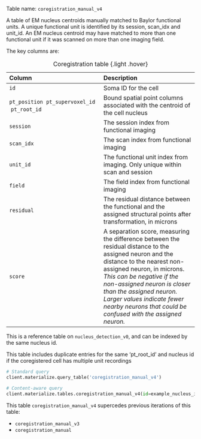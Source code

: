 Table name: `coregistration_manual_v4`

A table of EM nucleus centroids manually matched to Baylor functional units. A unique functional unit is identified by its session, scan_idx and unit_id. An EM nucleus centroid may have matched to more than one functional unit if it was scanned on more than one imaging field.

The key columns are:

| Column | Description |
| :--- | :--- |
| `id` | Soma ID for the cell |
| `pt_position` \ `pt_supervoxel_id` \ `pt_root_id` | Bound spatial point columns associated with the centroid of the cell nucleus |
| `session`| The session index from functional imaging |
| `scan_idx` | The scan index from functional imaging |
| `unit_id` | The functional unit index from imaging. Only unique within scan and session |
| `field` | The field index from functional imaging |
| `residual` | The residual distance between the functional and the assigned structural points after transformation, in microns |
| `score` | A separation score, measuring the difference between the residual distance to the assigned neuron and the distance to the nearest non-assigned neuron, in microns. *This can be negative if the non-assigned neuron is closer than the assigned neuron. Larger values indicate fewer nearby neurons that could be confused with the assigned neuron.* |

: Coregistration table {.light .hover}

:::{.callout-tip}
This is a reference table on `nucleus_detection_v0`, and can be indexed by the same nucleus id. 
:::

:::{.callout-warning}
This table includes duplicate entries for the same 'pt_root_id' and nucleus id if the coregistered cell has multiple unit recordings
:::

```python
# Standard query
client.materialize.query_table('coregistration_manual_v4')

# Content-aware query
client.materialize.tables.coregistration_manual_v4(id=example_nucleus_id).query()
```

This table `coregistration_manual_v4` supercedes previous iterations of this table:

* `coregistration_manual_v3`
* `coregistration_manual`